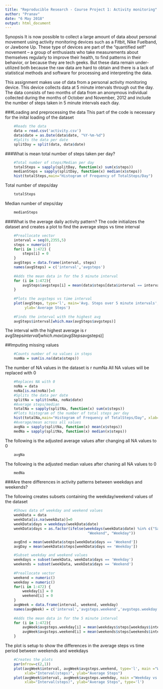 ---
title: "Reproducible Research - Course Project 1: Activity monitoring"
author: "Pranav"
date: "6 May 2018"
output: html_document
---

Synopsis
It is now possible to collect a large amount of data about personal movement using activity monitoring devices such as a Fitbit, Nike Fuelband, or Jawbone Up. These type of devices are part of the "quantified self" movement -- a group of enthusiasts who take measurements about themselves regularly to improve their health, to find patterns in their behavior, or because they are tech geeks. But these data remain under-utilized both because the raw data are hard to obtain and there is a lack of statistical methods and software for processing and interpreting the data.

This assignment makes use of data from a personal activity monitoring device. This device collects data at 5 minute intervals through out the day. The data consists of two months of data from an anonymous individual collected during the months of October and November, 2012 and include the number of steps taken in 5 minute intervals each day.

###Loading and preprocessing the data This part of the code is necessary for the inital loading of the dataset

```{r}
    #Reads the data
    data = read.csv('activity.csv')
    data$date = as.Date(data$date, "%Y-%m-%d")
    #Splits the data per date
    splitDay = split(data, data$date)
```

    
###What is mean total number of steps taken per day?
```{r}
    #Total number of steps/Median per day
    totalSteps = sapply(splitDay, function(x) sum(x$steps))
    medianSteps = sapply(splitDay, function(x) median(x$steps))
    hist(totalSteps,main="Histogram of Frequency of TotalSteps/Day")
```
Total number of steps/day
```{r}
    totalSteps
```
Median number of steps/day
```{r}
    medianSteps
```

###What is the average daily activity pattern? The code initializes the dataset and creates a plot to find the average steps vs time interval
```{r}
    #Preallocate vector
    interval = seq(0,2355,5)
    steps = numeric()
    for(i in 1:472) {
        steps[i] = 0
    }
    avgSteps = data.frame(interval, steps)
    names(avgSteps) = c('interval','avgsteps')
    
    #Adds the mean data in for the 5 minute interval
    for (i in 1:472){
        avgSteps$avgsteps[i] = mean(data$steps[data$interval == interval[i]], na.rm=TRUE)
    }
    
    #Plots the avgsteps vs time interval
    plot(avgSteps, type='l', main='Avg. Steps over 5 minute intervals',xlab='Interval(minutes)',
         ylab='Average Steps')
    
    #Finds the interval with the highest avg
    avgSteps$interval[which.max(avgSteps$avgsteps)]
```

The interval with the highest average is r avgSteps$interval[which.max(avgSteps$avgsteps)]

##Imputing missing values
```{r}
    #Counts number of na values in steps
    numNa = sum(is.na(data$steps))
```

The number of NA values in the dataset is r numNa
All NA values will be replaced with 0

```{r}
    #Replaces NA with 0
    noNa = data
    noNa[is.na(noNa)]=0
    #Splits the data per date
    splitNa = split(noNa, noNa$date)
    #Average steps/median
    totalNa = sapply(splitNa, function(x) sum(x$steps))
    #Plots histogram of the number of total steps per day
    hist(totalNa,main="Histogram of Frequency of TotalSteps/Day", xlab="Total number of Steps")
    #Average/mean across all values
    avgNa = sapply(splitNa, function(x) mean(x$steps))
    medNa = sapply(splitNa, function(x) median(x$steps))
```

The following is the adjusted average values after changing all NA values to 0
```{r}
    avgNa
```

The following is the adjusted median values after chaning all NA values to 0
```{r}
    medNa
```

###Are there differences in activity patterns between weekdays and weekends?

The following creates subsets containing the weekday/weekend values of the dataset
```{r}
    #Shows data of weekday and weekend values
    weekData = data
    weekData[is.na(weekData)]=0    
    weekData$days = weekdays(weekData$date)
    weekData$days = as.factor(ifelse(weekdays(weekData$date) %in% c("Saturday","Sunday"), 
                                      "Weekend", "Weekday")) 

    avgEnd = mean(weekData$steps[weekData$days == 'Weekend'])
    avgDay = mean(weekData$steps[weekData$days == 'Weekday'])

    #Subset weekday and weekend values
    weekdays = subset(weekData, weekData$days == 'Weekday')
    weekends = subset(weekData, weekData$days == 'Weekend')
    
    #Preallocate vector
    weekend = numeric()
    weekday = numeric()
    for(i in 1:472) {
        weekday[i] = 0
        weekend[i] = 0
    }
    avgWeek = data.frame(interval, weekend, weekday)
    names(avgWeek) = c('interval','avgsteps.weekend','avgsteps.weekday')
    
    #Adds the mean data in for the 5 minute interval
    for (i in 1:472){
        avgWeek$avgsteps.weekday[i] = mean(weekdays$steps[weekdays$interval == interval[i]], na.rm=TRUE)
        avgWeek$avgsteps.weekend[i] = mean(weekends$steps[weekends$interval == interval[i]], na.rm=TRUE)
    }
```

The plot is setup to show the differences in the average steps vs time period between weekends and weekdays
```{r}
    #Creates the plots
    par(mfrow=c(2,1))
    plot(avgWeek$interval, avgWeek$avgsteps.weekend, type='l', main ="Weekend vs Avg Steps",
         xlab="Interval(steps)", ylab="Average Steps")
    plot(avgWeek$interval, avgWeek$avgsteps.weekday, main ="Weekday vs Avg Steps", 
         xlab="Interval(steps)", ylab="Average Steps", type='l')
```
